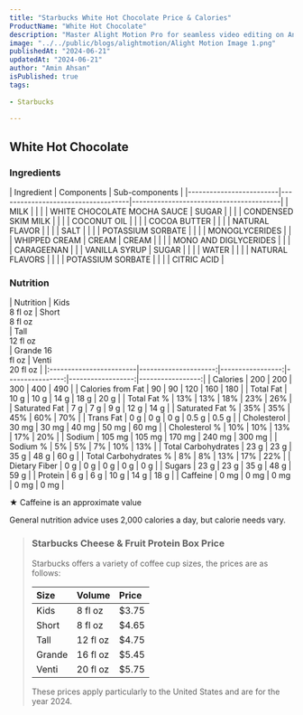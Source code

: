 ```yaml
---
title: "Starbucks White Hot Chocolate Price & Calories"
ProductName: "White Hot Chocolate" 
description: "Master Alight Motion Pro for seamless video editing on Android, iOS, and Tablets with our ultimate guide, unlocking advanced features and elevating your skills in 2024!"
image: "../../public/blogs/alightmotion/Alight Motion Image 1.png"
publishedAt: "2024-06-21"
updatedAt: "2024-06-21"
author: "Amin Ahsan"
isPublished: true
tags:
 
- Starbucks
      
---
```


 
## White Hot Chocolate 
 ### Ingredients
<div style={{ overflowX: 'scroll' }}>
| Ingredient              | Components                         | Sub-components                          |
|-------------------------|------------------------------------|-----------------------------------------|
| MILK                    |                                    |                                         |
| WHITE CHOCOLATE MOCHA SAUCE | SUGAR                         |                                         |
|                         | CONDENSED SKIM MILK                |                                         |
|                         | COCONUT OIL                        |                                         |
|                         | COCOA BUTTER                       |                                         |
|                         | NATURAL FLAVOR                     |                                         |
|                         | SALT                               |                                         |
|                         | POTASSIUM SORBATE                  |                                         |
|                         | MONOGLYCERIDES                     |                                         |
| WHIPPED CREAM           | CREAM                              | CREAM                                   |
|                         |                                    | MONO AND DIGLYCERIDES                   |
|                         |                                    | CARAGEENAN                              |
|                         | VANILLA SYRUP                      | SUGAR                                   |
|                         |                                    | WATER                                   |
|                         |                                    | NATURAL FLAVORS                         |
|                         |                                    | POTASSIUM SORBATE                       |
|                         |                                    | CITRIC ACID                             |
</div>

### Nutrition
<div style={{ overflowX: 'scroll' }}>
| Nutrition               | Kids<br/>8 fl oz       | Short<br/>8 fl oz<br/>  | Tall <br/>12 fl oz<br/> | Grande 16 <br/> fl oz | Venti <br/>20 fl oz |
|:------------------------|---------------------:|-----------------:|----------------:|------------------:|-----------------:|
| Calories                | 200                  | 200              | 300             | 400               | 490              |
| Calories from Fat       | 90                   | 90               | 120             | 160               | 180              |
| Total Fat               | 10 g                 | 10 g             | 14 g            | 18 g              | 20 g             |
| Total Fat %             | 13%                  | 13%              | 18%             | 23%               | 26%              |
| Saturated Fat           | 7 g                  | 7 g              | 9 g             | 12 g              | 14 g             |
| Saturated Fat %         | 35%                  | 35%              | 45%             | 60%               | 70%              |
| Trans Fat               | 0 g                  | 0 g              | 0 g             | 0.5 g             | 0.5 g            |
| Cholesterol             | 30 mg                | 30 mg            | 40 mg           | 50 mg             | 60 mg            |
| Cholesterol %           | 10%                  | 10%              | 13%             | 17%               | 20%              |
| Sodium                  | 105 mg               | 105 mg           | 170 mg          | 240 mg            | 300 mg           |
| Sodium %                | 5%                   | 5%               | 7%              | 10%               | 13%              |
| Total Carbohydrates     | 23 g                 | 23 g             | 35 g            | 48 g              | 60 g             |
| Total Carbohydrates %   | 8%                   | 8%               | 13%             | 17%               | 22%              |
| Dietary Fiber           | 0 g                  | 0 g              | 0 g             | 0 g               | 0 g              |
| Sugars                  | 23 g                 | 23 g             | 35 g            | 48 g              | 59 g             |
| Protein                 | 6 g                  | 6 g              | 10 g            | 14 g              | 18 g             |
| Caffeine                | 0 mg                 | 0 mg             | 0 mg            | 0 mg              | 0 mg             |

</div>

★ Caffeine is an approximate value

General nutrition advice uses 2,000 calories a day, but calorie needs vary.


> ### Starbucks Cheese & Fruit Protein Box Price
> 
> Starbucks offers a variety of coffee cup sizes, the prices are as follows:
> 
> | Size    |   Volume     | Price |
> |:--------|:-------------|:------|
> | Kids    | 8 fl oz      | $3.75 |
> | Short   | 8 fl oz      | $4.65 |
> | Tall    | 12 fl oz     | $4.75 |
> | Grande  | 16 fl oz     | $5.45 |
> | Venti   | 20 fl oz     | $5.75 |
> 
> These prices apply particularly to the United States and are for the year 2024.  
